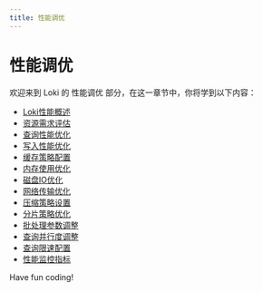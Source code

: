 ```yaml
---
title: 性能调优
---
```


# 性能调优

欢迎来到 Loki 的 性能调优 部分，在这一章节中，你将学到以下内容：

- [Loki性能概述](./0-loki-performance-overview.mdx)
- [资源需求评估](./1-resource-needs-assessment.mdx)
- [查询性能优化](./2-query-performance-optimization.mdx)
- [写入性能优化](./3-write-performance-optimization.mdx)
- [缓存策略配置](./4-cache-strategy-configuration.mdx)
- [内存使用优化](./5-optimizing-memory-usage.mdx)
- [磁盘IO优化](./6-disk-io-optimization.mdx)
- [网络传输优化](./7-network-transmission-optimization.mdx)
- [压缩策略设置](./8-compression-policy-settings.mdx)
- [分片策略优化](./9-sharding-strategy-optimization.mdx)
- [批处理参数调整](./10-batch-processing-parameter-adjustment.mdx)
- [查询并行度调整](./11-query-parallelism-adjustment.mdx)
- [查询限速配置](./12-query-speed-limit-configuration.mdx)
- [性能监控指标](./13-performance-monitoring-indicators.mdx)

Have fun coding!